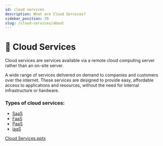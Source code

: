 ```yaml
---
id: cloud services
description: What are Cloud Services?
sidebar_position: 29
slug: /cloud-services/about
---
```


# 🤖 Cloud Services


Cloud services are services available via a remote cloud computing server rather than an on-site server.

A wide range of services delivered on demand to companies and customers over the internet. These services are designed to provide easy, affordable access to applications and resources, without the need for internal infrastructure or hardware.

### Types of cloud services:
- [SaaS](/cloud-services/saas)
- [FaaS](/cloud-services/faas)
- [PaaS](/cloud-services/paas)
- [IaaS](/cloud-services/iaas)


[Cloud Services.pptx](https://s3-us-west-2.amazonaws.com/secure.notion-static.com/b403ab66-6869-4c0d-8a6b-b501b4188726/Cloud_Services.pptx)